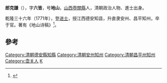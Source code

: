 '''郎克謙'''（{{bd|?||?|}}），字'''六皆'''，号'''地山'''，[[山西|山西]][[壺關縣|壺關縣]]人，清朝政治人物、進士出身。

乾隆三十六年（1771年），登[[进士|进士]]，授江西德安知县，升直隶安州、昌平知州，卒于官。著有《地山诗稿》<ref>{{cite news|author=长治市地方志办公室|title=壶关县进士名录|url=http://www.dfz.changzhi.gov.cn/960rn.jsp?urltype=news.NewsContentUrl&wbnewsid=232184&wbtreeid=21514|accessdate=2013-08-14|newspaper=长治市地方志办公室|deadurl=yes|archiveurl=https://web.archive.org/web/20130818220212/http://www.dfz.changzhi.gov.cn/960rn.jsp?urltype=news.NewsContentUrl&wbnewsid=232184&wbtreeid=21514|archivedate=2013-08-18}}</ref>。

==參考==
{{reflist}}
{{清朝人物小作品}}
{{乾隆三十六年辛卯恩科殿試金榜}}
{{DEFAULTSORT:Lang郎}}
[[Category:清朝德安縣知縣|Category:清朝德安縣知縣]]
[[Category:清朝安州知州|Category:清朝安州知州]]
[[Category:清朝昌平州知州|Category:清朝昌平州知州]]
[[Category:壶关人|Category:壶关人]]
[[Category:郎姓|K]]
